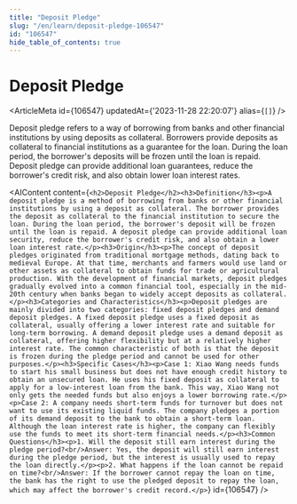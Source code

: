 ```yaml
---
title: "Deposit Pledge"
slug: "/en/learn/deposit-pledge-106547"
id: "106547"
hide_table_of_contents: true
---
```



# Deposit Pledge

<ArticleMeta id={106547} updatedAt={'2023-11-28 22:20:07'} alias={`[]`} />
<div className='border-solid border-b border-t-0 my-4 border-[var(--ifm-color-gray-300)]' />

Deposit pledge refers to a way of borrowing from banks and other financial institutions by using deposits as collateral. Borrowers provide deposits as collateral to financial institutions as a guarantee for the loan. During the loan period, the borrower's deposits will be frozen until the loan is repaid. Deposit pledge can provide additional loan guarantees, reduce the borrower's credit risk, and also obtain lower loan interest rates.

<AIContent content={`<h2>Deposit Pledge</h2><h3>Definition</h3><p>A deposit pledge is a method of borrowing from banks or other financial institutions by using a deposit as collateral. The borrower provides the deposit as collateral to the financial institution to secure the loan. During the loan period, the borrower's deposit will be frozen until the loan is repaid. A deposit pledge can provide additional loan security, reduce the borrower's credit risk, and also obtain a lower loan interest rate.</p><h3>Origin</h3><p>The concept of deposit pledges originated from traditional mortgage methods, dating back to medieval Europe. At that time, merchants and farmers would use land or other assets as collateral to obtain funds for trade or agricultural production. With the development of financial markets, deposit pledges gradually evolved into a common financial tool, especially in the mid-20th century when banks began to widely accept deposits as collateral.</p><h3>Categories and Characteristics</h3><p>Deposit pledges are mainly divided into two categories: fixed deposit pledges and demand deposit pledges. A fixed deposit pledge uses a fixed deposit as collateral, usually offering a lower interest rate and suitable for long-term borrowing. A demand deposit pledge uses a demand deposit as collateral, offering higher flexibility but at a relatively higher interest rate. The common characteristic of both is that the deposit is frozen during the pledge period and cannot be used for other purposes.</p><h3>Specific Cases</h3><p>Case 1: Xiao Wang needs funds to start his small business but does not have enough credit history to obtain an unsecured loan. He uses his fixed deposit as collateral to apply for a low-interest loan from the bank. This way, Xiao Wang not only gets the needed funds but also enjoys a lower borrowing rate.</p><p>Case 2: A company needs short-term funds for turnover but does not want to use its existing liquid funds. The company pledges a portion of its demand deposit to the bank to obtain a short-term loan. Although the loan interest rate is higher, the company can flexibly use the funds to meet its short-term financial needs.</p><h3>Common Questions</h3><p>1. Will the deposit still earn interest during the pledge period?<br/>Answer: Yes, the deposit will still earn interest during the pledge period, but the interest is usually used to repay the loan directly.</p><p>2. What happens if the loan cannot be repaid on time?<br/>Answer: If the borrower cannot repay the loan on time, the bank has the right to use the pledged deposit to repay the loan, which may affect the borrower's credit record.</p>`} id={106547} />
